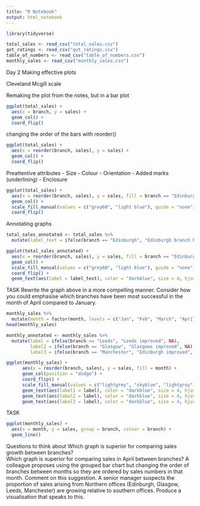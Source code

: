 ```yaml
---
title: "R Notebook"
output: html_notebook
---
```

```r
library(tidyverse)

total_sales <- read_csv("total_sales.csv")
got_ratings <- read_csv("got_ratings.csv")
table_of_numbers <- read_csv("table_of_numbers.csv")
monthly_sales <- read_csv("monthly_sales.csv")
```

Day 2
Making effective plots

Cleveland Mcgill scale

Remaking the plot from the notes, but in a bar plot
```r
ggplot(total_sales) +
  aes(x = branch, y = sales) +
  geom_col() +
  coord_flip()
```

changing the order of the bars with reorder()
```r
ggplot(total_sales) +
  aes(x = reorder(branch, sales), y = sales) +
  geom_col() +
  coord_flip()
```

Preattentive attributes
- Size
- Colour
- Orientation
- Added marks (underlining)
- Enclosure

```r
ggplot(total_sales) +
  aes(x = reorder(branch, sales), y = sales, fill = branch == "Edinburgh") +
  geom_col() +
  scale_fill_manual(values = c("grey60", "light blue"), guide = "none") +
  coord_flip() 

```

Annotating graphs
```r
total_sales_annotated <- total_sales %>%
  mutate(label_text = ifelse(branch == "Edinburgh", "Edinburgh branch has 620k sales", NA))

ggplot(total_sales_annotated) +
  aes(x = reorder(branch, sales), y = sales, fill = branch == "Edinburgh") +
  geom_col() +
  scale_fill_manual(values = c("grey60", "light blue"), guide = "none") +
  coord_flip() +
  geom_text(aes(label = label_text), color = "darkblue", size = 4, hjust = -0.1)

```

TASK
Rewrite the graph above in a more compelling manner. Consider how you could emphasise which branches have been most successful in the month of April compared to January.
```r

monthly_sales %>%
  mutate(month = factor(month, levels = c("Jan", "Feb", "March", "April"))) %>%
head(monthly_sales)

monthly_annotated <- monthly_sales %>%
  mutate(label = ifelse(branch == "Leeds", "Leeds improved", NA),
         label2 = ifelse(branch == "Glasgow", "Glasgows improved", NA),
         label3 = ifelse(branch == "Manchester", "Edinburgh improved", NA))

ggplot(monthly_sales) +
      aes(x = reorder(branch, sales), y = sales, fill = month) +
      geom_col(position = "dodge") +
      coord_flip() +
      scale_fill_manual(values = c("lightgrey", "skyblue", "lightgrey", "blue"), guide = "none") +
      geom_text(aes(label1 = label), color = "darkblue", size = 4, hjust = -0.1) +
      geom_text(aes(label2 = label), color = "darkblue", size = 4, hjust = -0.1) +
      geom_text(aes(label3 = label), color = "darkblue", size = 4, hjust = -0.1)

```

TASK
```r
ggplot(monthly_sales) +
  aes(x = month, y = sales, group = branch, colour = branch) +
  geom_line() 
```
Questions to think about
Which graph is superior for comparing sales growth between branches?  
Which graph is superior for comparing sales in April between branches?
A colleague proposes using the grouped bar chart but changing the order of branches between months so they are ordered by sales numbers in that month. Comment on this suggestion.
A senior manager suspects the proportion of sales arising from Northern offices (Edinburgh, Glasgow, Leeds, Manchester) are growing relative to southern offices. Produce a visualisation that speaks to this.



